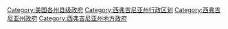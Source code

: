 [[Category:美国各州县级政府|Category:美国各州县级政府]]
[[Category:西弗吉尼亚州行政区划|Category:西弗吉尼亚州行政区划]]
[[Category:西弗吉尼亚州政府|Category:西弗吉尼亚州政府]]
[[Category:西弗吉尼亚州地方政府|Category:西弗吉尼亚州地方政府]]